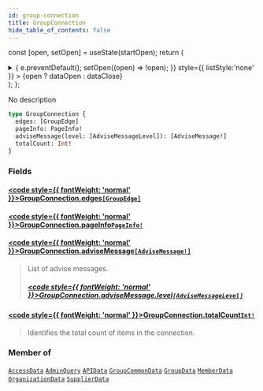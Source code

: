 ```yaml
---
id: group-connection
title: GroupConnection
hide_table_of_contents: false
---
```






const [open, setOpen] = useState(startOpen);
return (
<details {...(open ? { open: true } : {})} className="details" style={{ border:'none', boxShadow:'none', background:'var(--ifm-background-color)' }}>
<summary
onClick={(e) => {
e.preventDefault();
setOpen((open) => !open);
}}
style={{ listStyle:'none' }} >
{open ? dataOpen : dataClose}
</summary>
{open && children}
</details>
);
};

No description

```graphql
type GroupConnection {
  edges: [GroupEdge]
  pageInfo: PageInfo!
  adviseMessage(level: [AdviseMessageLevel]): [AdviseMessage!]
  totalCount: Int!
}
```

### Fields

#### [<code style={{ fontWeight: 'normal' }}>GroupConnection.<b>edges</b></code>](#)<Bullet />[`[GroupEdge]`](/api/objects/group-edge) <Badge class="badge badge--secondary" text="list"/> <Badge class="badge badge--secondary" text="object"/>

>

#### [<code style={{ fontWeight: 'normal' }}>GroupConnection.<b>pageInfo</b></code>](#)<Bullet />[`PageInfo!`](/api/objects/page-info) <Badge class="badge badge--secondary" text="non-null"/> <Badge class="badge badge--secondary" text="object"/>

>

#### [<code style={{ fontWeight: 'normal' }}>GroupConnection.<b>adviseMessage</b></code>](#)<Bullet />[`[AdviseMessage!]`](/api/objects/advise-message) <Badge class="badge badge--secondary" text="list"/> <Badge class="badge badge--secondary" text="object"/>

> List of advise messages.
>
> ##### [<code style={{ fontWeight: 'normal' }}>GroupConnection.adviseMessage.<b>level</b></code>](#)<Bullet />[`[AdviseMessageLevel]`](/api/enums/advise-message-level) <Badge class="badge badge--secondary" text="list"/> <Badge class="badge badge--secondary" text="enum"/>

#### [<code style={{ fontWeight: 'normal' }}>GroupConnection.<b>totalCount</b></code>](#)<Bullet />[`Int!`](/api/scalars/int) <Badge class="badge badge--secondary" text="non-null"/> <Badge class="badge badge--secondary" text="scalar"/>

> Identifies the total count of items in the connection.

### Member of

[`AccessData`](/api/objects/access-data) <Badge class="badge badge--secondary" text="object"/><Bullet />[`AdminQuery`](/api/objects/admin-query) <Badge class="badge badge--secondary" text="object"/><Bullet />[`APIData`](/api/objects/apidata) <Badge class="badge badge--secondary" text="object"/><Bullet />[`GroupCommonData`](/api/interfaces/group-common-data) <Badge class="badge badge--secondary" text="interface"/><Bullet />[`GroupData`](/api/objects/group-data) <Badge class="badge badge--secondary" text="object"/><Bullet />[`MemberData`](/api/objects/member-data) <Badge class="badge badge--secondary" text="object"/><Bullet />[`OrganizationData`](/api/objects/organization-data) <Badge class="badge badge--secondary" text="object"/><Bullet />[`SupplierData`](/api/objects/supplier-data) <Badge class="badge badge--secondary" text="object"/>

